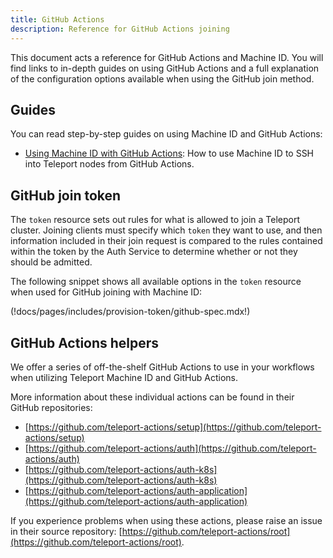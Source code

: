 ```yaml
---
title: GitHub Actions
description: Reference for GitHub Actions joining
---
```


This document acts a reference for GitHub Actions and Machine ID. You will find
links to in-depth guides on using GitHub Actions and a full explanation of the
configuration options available when using the GitHub join method.

## Guides

You can read step-by-step guides on using Machine ID and GitHub Actions:

- [Using Machine ID with GitHub Actions](../../machine-workload-identity/machine-id/deployment/github-actions.mdx): How to
  use Machine ID to SSH into Teleport nodes from GitHub Actions.

## GitHub join token

The `token` resource sets out rules for what is allowed to join a Teleport
cluster. Joining clients must specify which `token` they want to use, and then
information included in their join request is compared to the rules contained
within the token by the Auth Service to determine whether or not they should be
admitted.

The following snippet shows all available options in the `token` resource when
used for GitHub joining with Machine ID:

(!docs/pages/includes/provision-token/github-spec.mdx!)

## GitHub Actions helpers

We offer a series of off-the-shelf GitHub Actions to use in your workflows when
utilizing Teleport Machine ID and GitHub Actions.

More information about these individual actions can be found in their GitHub
repositories:

- [https://github.com/teleport-actions/setup](https://github.com/teleport-actions/setup)
- [https://github.com/teleport-actions/auth](https://github.com/teleport-actions/auth)
- [https://github.com/teleport-actions/auth-k8s](https://github.com/teleport-actions/auth-k8s)
- [https://github.com/teleport-actions/auth-application](https://github.com/teleport-actions/auth-application)

If you experience problems when using these actions, please raise an issue in
their source repository:
[https://github.com/teleport-actions/root](https://github.com/teleport-actions/root).
